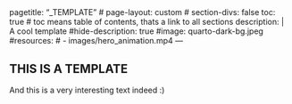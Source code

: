 <!--TAGS-->
---
pagetitle: "_TEMPLATE"
# page-layout: custom
# section-divs: false
toc: true
# toc means table of contents, thats a link to all sections
description: | 
  A cool template
#hide-description: true
#image: quarto-dark-bg.jpeg
#resources: 
#  - images/hero_animation.mp4
---
<!--/TAGS-->

## THIS IS A TEMPLATE

And this is a very interesting text indeed :)